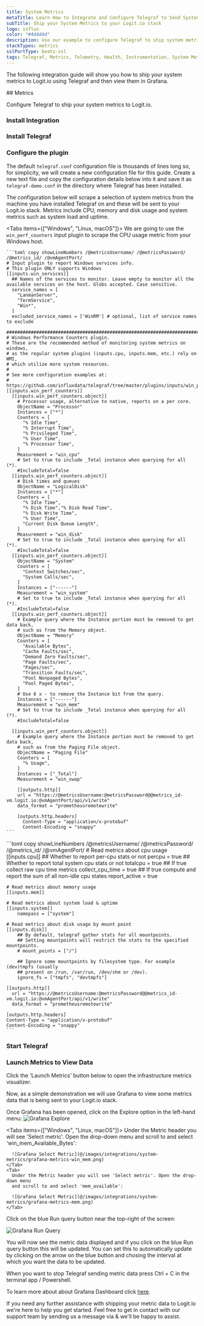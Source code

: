 ```yaml
---
title: System Metrics
metaTitle: Learn How to Integrate and Configure Telegraf to Send System Metrics
subTitle: Ship your System Metrics to your Logit.io stack
logo: influx
color: "#4d4d4d"
description: Use our example to configure Telegraf to ship system metrics to your Logit.io stacks. Configure Telegraf to send system metrics to Logstash or Elastic.
stackTypes: metrics
sslPortType: beats-ssl
tags: Telegraf, Metrics, Telemetry, Health, Instrumentation, System Metrics, Monitoring
---
```


The following integration guide will show you how to ship your system metrics to Logit.io using Telegraf and then
view them in Grafana.

<Steps>
  ## Metrics

  Configure Telegraf to ship your system metrics to Logit.io.
  
  ### Install Integration

  <InstallIntegration/>

  ### Install Telegraf

  <InstallTelegraf />

  ### Configure the plugin

  The default `telegraf.conf` configuration file is thousands of lines long so, for simplicity, we will create a new
  configuration file for this guide.
  Create a new text file and copy the configuration details below into it and save it as `telegraf-demo.conf` in 
  the directory where Telegraf has been installed.

  The configuration below will scrape a selection of system metrics from the machine you have installed Telegraf 
  on and these will be sent to your Logit.io stack. Metrics include CPU, memory and disk usage and system metrics 
  such as system load and uptime.

  <Tabs items={["Windows", "Linux, macOS"]}>
  <Tab>
    We are going to use the `win_perf_counters` input plugin to scrape the CPU usage metric from your Windows host.
  
    ```toml copy showLineNumbers /@metricsUsername/ /@metricsPassword/ /@metrics_id/ /@vmAgentPort/
    # Input plugin to report Windows services info.
    # This plugin ONLY supports Windows
    [[inputs.win_services]]
      ## Names of the services to monitor. Leave empty to monitor all the available services on the host. Globs accepted. Case sensitive.
      service_names = [
        "LanmanServer",
        "TermService",
        "Win*",
      ]
      excluded_service_names = ['WinRM'] # optional, list of service names to exclude

    ###############################################################################
    # Windows Performance Counters plugin.
    # These are the recommended method of monitoring system metrics on windows,
    # as the regular system plugins (inputs.cpu, inputs.mem, etc.) rely on WMI,
    # which utilize more system resources.
    #
    # See more configuration examples at:
    #   https://github.com/influxdata/telegraf/tree/master/plugins/inputs/win_perf_counters
    [[inputs.win_perf_counters]]
      [[inputs.win_perf_counters.object]]
        # Processor usage, alternative to native, reports on a per core.
        ObjectName = "Processor"
        Instances = ["*"]
        Counters = [
          "% Idle Time",
          "% Interrupt Time",
          "% Privileged Time",
          "% User Time",
          "% Processor Time",
        ]
        Measurement = "win_cpu"
        # Set to true to include _Total instance when querying for all (*).
        #IncludeTotal=false
      [[inputs.win_perf_counters.object]]
        # Disk times and queues
        ObjectName = "LogicalDisk"
        Instances = ["*"]
        Counters = [
          "% Idle Time",
          "% Disk Time","% Disk Read Time",
          "% Disk Write Time",
          "% User Time",
          "Current Disk Queue Length",
        ]
        Measurement = "win_disk"
        # Set to true to include _Total instance when querying for all (*).
        #IncludeTotal=false
      [[inputs.win_perf_counters.object]]
        ObjectName = "System"
        Counters = [
          "Context Switches/sec",
          "System Calls/sec",
        ]
        Instances = ["------"]
        Measurement = "win_system"
        # Set to true to include _Total instance when querying for all (*).
        #IncludeTotal=false
      [[inputs.win_perf_counters.object]]
        # Example query where the Instance portion must be removed to get data back,
        # such as from the Memory object.
        ObjectName = "Memory"
        Counters = [
          "Available Bytes",
          "Cache Faults/sec",
          "Demand Zero Faults/sec",
          "Page Faults/sec",
          "Pages/sec",
          "Transition Faults/sec",
          "Pool Nonpaged Bytes",
          "Pool Paged Bytes",
        ]
        # Use 6 x - to remove the Instance bit from the query.
        Instances = ["------"]
        Measurement = "win_mem"
        # Set to true to include _Total instance when querying for all (*).
        #IncludeTotal=false

      [[inputs.win_perf_counters.object]]
        # Example query where the Instance portion must be removed to get data back,
        # such as from the Paging File object.
        ObjectName = "Paging File"
        Counters = [
          "% Usage",
        ]
        Instances = ["_Total"]
        Measurement = "win_swap"

        [[outputs.http]]
        url = "https://@metricsUsername:@metricsPassword@@metrics_id-vm.logit.io:@vmAgentPort/api/v1/write"
        data_format = "prometheusremotewrite"

        [outputs.http.headers]
          Content-Type = "application/x-protobuf"
          Content-Encoding = "snappy"
    ```
  </Tab>
  <Tab>
    ```toml copy showLineNumbers /@metricsUsername/ /@metricsPassword/ /@metrics_id/ /@vmAgentPort/
    # Read metrics about cpu usage
    [[inputs.cpu]]
        ## Whether to report per-cpu stats or not
        percpu = true
        ## Whether to report total system cpu stats or not
        totalcpu = true
        ## If true collect raw cpu time metrics
        collect_cpu_time = true
        ## If true compute and report the sum of all non-idle cpu states
        report_active = true
    
    # Read metrics about memory usage
    [[inputs.mem]]
    
    # Read metrics about system load & uptime
    [[inputs.system]]
        namepass = ["system"]
    
    # Read metrics about disk usage by mount point
    [[inputs.disk]]
        ## By default, telegraf gather stats for all mountpoints.
        ## Setting mountpoints will restrict the stats to the specified mountpoints.
        # mount_points = ["/"]
    
        ## Ignore some mountpoints by filesystem type. For example (dev)tmpfs (usually
        ## present on /run, /var/run, /dev/shm or /dev).
        ignore_fs = ["tmpfs", "devtmpfs"]
    
    [[outputs.http]]
      url = "https://@metricsUsername:@metricsPassword@@metrics_id-vm.logit.io:@vmAgentPort/api/v1/write"
      data_format = "prometheusremotewrite"
    
    [outputs.http.headers]
    Content-Type = "application/x-protobuf"
    Content-Encoding = "snappy"
    ```
  </Tab>
  
</Tabs>

  ### Start Telegraf

  <StartTelegraf />

  ### Launch Metrics to View Data

  Click the 'Launch Metrics' button below to open the infrastructure metrics visualizer. 
  
  <LaunchVisualizer type="metrics" />
  
  Now, as a simple demonstration we will use Grafana to view some metrics data that is being sent to your Logit.io stack. 

  Once Grafana has been opened, click on the Explore option in the left-hand menu:
  ![Grafana Explore](@/images/integrations/system-metrics/grafana-explore.png)
  
  <Tabs items={["Windows", "Linux, macOS"]}>
    <Tab>
      Under the Metric header you will see 'Select metric'. Open the drop-down menu 
      and scroll to and select 'win_mem_Available_Bytes':

      ![Grafana Select Metric](@/images/integrations/system-metrics/grafana-metrics-win_mem.png)
    </Tab>
    <Tab>
      Under the Metric header you will see 'Select metric'. Open the drop-down menu 
      and scroll to and select 'mem_available':

      ![Grafana Select Metric](@/images/integrations/system-metrics/grafana-metrics-mem.png)
    </Tab>
  </Tabs>

  Click on the blue Run query button near the top-right of the screen:

  ![Grafana Run Query](@/images/integrations/system-metrics/grafana-run-query.png)

  You will now see the metric data displayed and if you click on the blue Run query button this will be updated.
  You can set this to automatically update by clicking on the arrow on the blue button and chosing the interval 
  at which you want the data to be updated.

  When you want to stop Telegraf sending metric data press Ctrl + C in the terminal app / Powershell.

  To learn more about about Grafana Dashboard click [here](../getting-started/grafana-dashboards/).

</Steps>

If you need any further assistance with shipping your metric data to Logit.io we're here to help you get started. 
Feel free to get in contact with our support team by sending us a message via <IntercomButton text="live chat" /> 
& we'll be happy to assist.